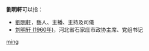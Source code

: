 '''劉明軒'''可以指：
* [[劉明軒|劉明軒]]，藝人、主播、主持及司儀
* [[刘明轩_(1960年)|刘明轩 (1960年)]]，河北省石家庄市政协主席、党组书记

{{disambig}}

[[Category:三字刘姓人名消歧义|ming]]